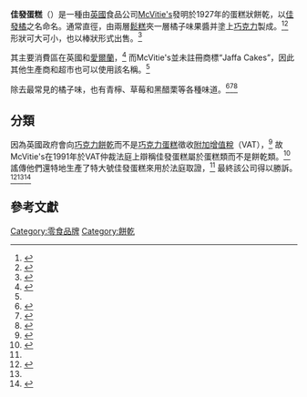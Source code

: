 {{expand|time=2017-12-06T21:29:54+00:00}}

{{Infobox prepared food
| name = 佳發蛋糕
| image = [[File:Jaffa_cake.png|300px]]
| imagesize =
| caption = 切開的佳發蛋糕
| alternate_name =
| country = [[英國|英國]]
| region =
| creator = [[McVitie's|McVitie's]]
| type = [[蛋糕|蛋糕]]
| served =
| main_ingredient = [[鬆糕|鬆糕]]、橘子果醬、[[巧克力|巧克力]]
| variations =
| calories =
| other =
}}

'''佳發蛋糕'''（{{lang-en|Jaffa Cakes}}）是一種由[[英國|英國]]食品公司[[McVitie's|McVitie's]]發明於1927年的蛋糕狀餅乾，以[[雅法橙|佳發橘]]之名命名。通常直徑{{convert|2+1/8|in|mm}}，由兩層[[鬆糕|鬆糕]]夾一層橘子味果醬并塗上[[巧克力|巧克力]]製成。<ref>{{cite web|url=http://www.food.gov.uk/foodlabelling/ull/|title=Labelling rules|publisher=[[Food_Standards_Agency|Food Standards Agency]]|date=2008-04-09|deadurl=yes|archiveurl=https://web.archive.org/web/20080720141827/http://www.food.gov.uk/foodlabelling/ull/|archivedate=2008-07-20|accessdate=2013-10-22}}</ref><ref>{{cite web|url=http://www.jaffa-cakes.com/jaffa-cake-recipe|title=Jaffa cake recipe|publisher=jaffa-cakes.com|date=2009-12-09|access-date=2013-10-22|archive-date=2020-02-17|archive-url=https://web.archive.org/web/20200217121505/http://www.jaffa-cakes.com/jaffa-cake-recipe|dead-url=no}}</ref> 形狀可大可小，也以棒狀形式出售。<ref>{{cite web|url=http://www.thegrocer.co.uk/articles.aspx?page=independentarticle&ID=208000|title=Jaffa Cake's lemon squeezy bar|publisher=Thegrocer.co.uk|date=|accessdate=2010-08-25|archive-date=2011-09-29|archive-url=https://web.archive.org/web/20110929151357/http://www.thegrocer.co.uk/articles.aspx?page=independentarticle&ID=208000|dead-url=no}}</ref>

其主要消費區在英國和[[愛爾蘭|愛爾蘭]]，<ref name="Wallop">{{cite news|url=http://www.telegraph.co.uk/finance/newsbysector/retailandconsumer/9249366/Jaffa-Cakes-definitely-not-biscuits-prepare-to-take-on-imitators.html|title=Jaffa Cakes - definitely not biscuits - prepare to take on imitators|last=Harry Wallop|date=6 May 2012|work=[[The_Daily_Telegraph|The Daily Telegraph]]|accessdate=3 January 2013|archive-date=2022-01-21|archive-url=https://web.archive.org/web/20220121182018/https://www.telegraph.co.uk/finance/newsbysector/retailandconsumer/9249366/Jaffa-Cakes-definitely-not-biscuits-prepare-to-take-on-imitators.html|dead-url=no}}</ref> 而McVitie's並未註冊商標“Jaffa Cakes”，因此其他生產商和超市也可以使用該名稱。<ref name="Wallop"/>

除去最常見的橘子味，也有青檸、草莓和黑醋栗等各種味道。<ref>{{cite web |url=http://snackspot.org.uk/thread.php?story=0601201428sbc |title=McVitie's Jaffa Cakes Lemon and Lime |publisher=Snackspot.org.uk |date= |accessdate=2010-06-22 |archive-url=https://web.archive.org/web/20110726150614/http://snackspot.org.uk/thread.php?story=0601201428sbc |archive-date=2011-07-26 |dead-url=yes }}</ref><ref>{{cite web|url=http://www.talkingretail.com/products/product-news/12532-mcvities-launches-limited-edition-strawberry-flavoured-jaffa-cakes.html |title=McVitie’s launches limited edition Strawberry-flavoured Jaffa Cakes |publisher=Talkingretail.com |date=2009-04-27 |accessdate=2010-06-22}}</ref><ref>{{cite web|url=http://www.dailyrecord.co.uk/news/2005/12/12/jaffa-cakeover-86908-16474227/ |title=Jaffa Cakeover |publisher=The Daily Record |date=2005-12-12 |accessdate=2010-06-22}}</ref>

==分類==
因為英國政府會向[[巧克力餅乾|巧克力餅乾]]而不是[[巧克力蛋糕|巧克力蛋糕]]徵收[[附加增值稅_(英國)|附加增值稅]]（VAT），<ref name="lee">{{cite book | title=Revenue Law Principles and Practice | url=https://archive.org/details/revenuelawprinci0000unse_j7u2 | publisher=A&C Black | author=Lee, Natalie | year=2011 | page=[https://archive.org/details/revenuelawprinci0000unse_j7u2/page/1009 1009] | isbn=9781847667663}}</ref> 故McVitie's在1991年於VAT仲裁法庭上辯稱佳發蛋糕屬於蛋糕類而不是餅乾類。<ref name="which">{{cite web | url=http://www.which.co.uk/news/2010/06/what-you-do--and-dont--pay-vat-on-217890 | title=What you do – and don't – pay VAT on | work=Which? Magazine | date=24 June 2010 | accessdate=27 September 2012 | deadurl=yes | archiveurl=https://web.archive.org/web/20120905024532/http://www.which.co.uk/news/2010/06/what-you-do--and-dont--pay-vat-on-217890 | archivedate=2012年9月5日 | df= }}</ref> 謠傳他們還特地生產了特大號佳發蛋糕來用於法庭取證，<ref name="which"/> 最終該公司得以勝訴。<ref>{{cite web | url=http://www.bailii.org/uk/cases/UKVAT/2005/V19389.html | title=United Kingdom VAT & Duties Tribunals Decisions – Torq Ltd v Revenue and Customs [2005] | publisher=British and Irish Legal Information Institute | accessdate=27 September 2012 | archive-date=2021-07-27 | archive-url=https://web.archive.org/web/20210727052538/http://www.bailii.org/uk/cases/UKVAT/2005/V19389.html | dead-url=no }}</ref><ref name="lee"/><ref>{{cite web | url=http://www.hmrc.gov.uk/manuals/vfoodmanual/vfood6260.htm | title=The borderline between cakes and biscuits | accessdate=2013-04-28 | archive-date=2013-04-17 | archive-url=https://web.archive.org/web/20130417092751/http://www.hmrc.gov.uk/manuals/vfoodmanual/vfood6260.htm | dead-url=no }}</ref>

==參考文獻==
{{reflist|30em}}

[[Category:零食品牌|Category:零食品牌]]
[[Category:餅乾|Category:餅乾]]
